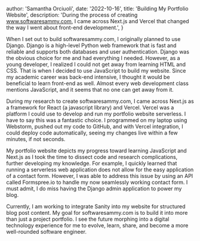 
  author: 'Samantha Orciuoli',
  date: '2022-10-16',
  title: 'Building My Portfolio Website',
  description:
    'During the process of creating www.softwaresammy.com, I came across Next.js and Vercel that changed the way I went about front-end development.',
}


When I set out to build softwaresammy.com, I originally planned to use Django. Django is a high-level Python web framework that is fast and reliable and supports both databases and user authentication. Django was the obvious choice for me and had everything I needed. However, as a young developer, I realized I could not get away from learning HTML and CSS. That is when I decided to use JavaScript to build my website. Since my academic career was back-end intensive, I thought it would be beneficial to learn front-end as well. Almost every web development class mentions JavaScript, and it seems that no one can get away from it.

During my research to create softwaresammy.com, I came across Next.js as a framework for React (a javascript library) and Vercel. Vercel was a platform I could use to develop and run my portfolio website serverless. I have to say this was a fantastic choice. I programmed on my laptop using Webstorm, pushed out my code to GitHub, and with Vercel integration, I could deploy code automatically, seeing my changes live within a few minutes, if not seconds.

My portfolio website depicts my progress toward learning JavaScript and Next.js as I took the time to dissect code and research complications, further developing my knowledge. For example, I quickly learned that running a serverless web application does not allow for the easy application of a contact form. However, I was able to address this issue by using an API called Formspree.io to handle my now seamlessly working contact form. I must admit, I do miss having the Django admin application to power my blog.

Currently, I am working to integrate Sanity into my website for structured blog post content. My goal for softwaresammy.com is to build it into more than just a project portfolio. I see the future morphing into a digital technology experience for me to evolve, learn, share, and become a more well-rounded software engineer.
